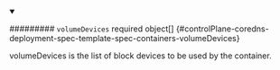 


<details className="config-field" data-expandable="true" open>
<summary>

######### `volumeDevices` <span className="config-field-required" data-required="false">required</span> <span className="config-field-type">object[]</span> <span className="config-field-default"></span> <span className="config-field-enum"></span> {#controlPlane-coredns-deployment-spec-template-spec-containers-volumeDevices}

volumeDevices is the list of block devices to be used by the container.

</summary>

<PartialVolumedevicesreference />


</details>
